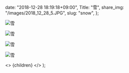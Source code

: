
  date: "2018-12-28 18:19:18+09:00",
  Title: "雪",
  share_img: "/images/2018_12_28_5.JPG",
  slug: "snow",
};

![雪](/images/2018_12_28_4.JPG)

![雪](/images/2018_12_28_5.JPG)

![雪](/images/2018_12_28_6.JPG)

![雪](/images/2018_12_28_7.JPG)

  <>
    <Head>
      <title>{meta.Title} | 異郷好実</title>
    </Head>
    <PostLayout meta={meta}>{children}</PostLayout>
  </>
);

